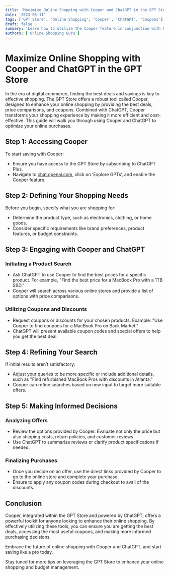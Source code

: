 ```yaml
---
title: 'Maximize Online Shopping with Cooper and ChatGPT in the GPT Store'
date: '2023-05-11'
tags: ['GPT Store', 'Online Shopping', 'Cooper', 'ChatGPT', 'Coupons']
draft: false
summary: 'Learn how to utilize the Cooper feature in conjunction with ChatGPT to find the best deals, compare prices, and access valuable coupons for your online shopping needs. This guide provides step-by-step instructions to enhance your shopping experience.'
authors: ['Online Shopping Guru']
---
```


# Maximize Online Shopping with Cooper and ChatGPT in the GPT Store

In the era of digital commerce, finding the best deals and savings is key to effective shopping. The GPT Store offers a robust tool called Cooper, designed to enhance your online shopping by providing the best deals, price comparisons, and coupons. Combined with ChatGPT, Cooper transforms your shopping experience by making it more efficient and cost-effective. This guide will walk you through using Cooper and ChatGPT to optimize your online purchases.

## Step 1: Accessing Cooper

To start saving with Cooper:
- Ensure you have access to the GPT Store by subscribing to ChatGPT Plus.
- Navigate to [chat.openai.com](https://chat.openai.com), click on ‘Explore GPTs’, and enable the Cooper feature.

## Step 2: Defining Your Shopping Needs

Before you begin, specify what you are shopping for:
- Determine the product type, such as electronics, clothing, or home goods.
- Consider specific requirements like brand preferences, product features, or budget constraints.

## Step 3: Engaging with Cooper and ChatGPT

### Initiating a Product Search
- Ask ChatGPT to use Cooper to find the best prices for a specific product. For example, "Find the best price for a MacBook Pro with a 1TB SSD."
- Cooper will search across various online stores and provide a list of options with price comparisons.

### Utilizing Coupons and Discounts
- Request coupons or discounts for your chosen products. Example: "Use Cooper to find coupons for a MacBook Pro on Back Market."
- ChatGPT will present available coupon codes and special offers to help you get the best deal.

## Step 4: Refining Your Search

If initial results aren’t satisfactory:
- Adjust your queries to be more specific or include additional details, such as "Find refurbished MacBook Pros with discounts in Atlanta."
- Cooper can refine searches based on new input to target more suitable offers.

## Step 5: Making Informed Decisions

### Analyzing Offers
- Review the options provided by Cooper. Evaluate not only the price but also shipping costs, return policies, and customer reviews.
- Use ChatGPT to summarize reviews or clarify product specifications if needed.

### Finalizing Purchases
- Once you decide on an offer, use the direct links provided by Cooper to go to the online store and complete your purchase.
- Ensure to apply any coupon codes during checkout to avail of the discounts.

## Conclusion

Cooper, integrated within the GPT Store and powered by ChatGPT, offers a powerful toolkit for anyone looking to enhance their online shopping. By effectively utilizing these tools, you can ensure you are getting the best deals, accessing the most useful coupons, and making more informed purchasing decisions.

Embrace the future of online shopping with Cooper and ChatGPT, and start saving like a pro today.

Stay tuned for more tips on leveraging the GPT Store to enhance your online shopping and budget management.
